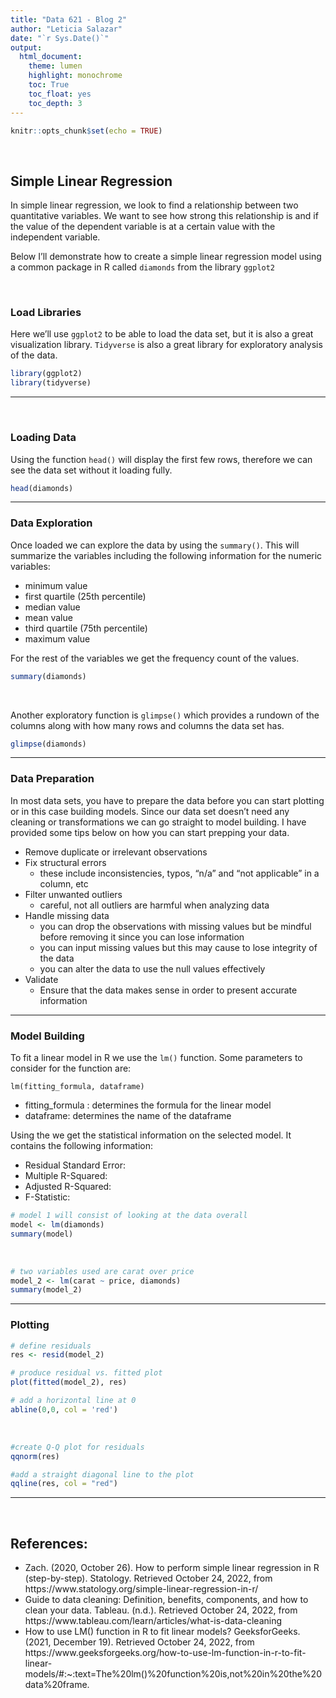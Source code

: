 ```yaml
---
title: "Data 621 - Blog 2"
author: "Leticia Salazar"
date: "`r Sys.Date()`"
output: 
  html_document:
    theme: lumen
    highlight: monochrome
    toc: True
    toc_float: yes
    toc_depth: 3
---
```


```r
knitr::opts_chunk$set(echo = TRUE)
```

$~$

## Simple Linear Regression

In simple linear regression, we look to find a relationship between two quantitative variables. We want to see how strong this relationship is and if the value of the dependent variable is at a certain value with the independent variable.

Below I'll demonstrate how to create a simple linear regression model using a common package in R called `diamonds` from the library `ggplot2`

$~$

### Load Libraries

Here we'll use `ggplot2` to be able to load the data set, but it is also a great visualization library. `Tidyverse` is also a great library for exploratory analysis of the data.

```r
library(ggplot2)
library(tidyverse)
```

-----------------

$~$

### Loading Data

Using the function `head()` will display the first few rows, therefore we can see the data set without it loading fully.
```r
head(diamonds)
```

-----------------

### Data Exploration

Once loaded we can explore the data by using the `summary()`. This will summarize the variables including the following information for the numeric variables:

* minimum value
* first quartile (25th percentile)
* median value
* mean value
* third quartile (75th percentile)
* maximum value

For the rest of the variables we get the frequency count of the values.

```r
summary(diamonds)
```

$~$

Another exploratory function is `glimpse()` which provides a rundown of the columns along with how many rows and columns the data set has.
```r
glimpse(diamonds)
```

-----------------

### Data Preparation 
In most data sets, you have to prepare the data before you can start plotting or in this case building models. Since our data set doesn't need any cleaning or transformations we can go straight to model building. I have provided some tips below on how you can start prepping your data.

* Remove duplicate or irrelevant observations
* Fix structural errors
  * these include inconsistencies, typos, "n/a" and "not applicable" in a column, etc
* Filter unwanted outliers
  * careful, not all outliers are harmful when analyzing data
* Handle missing data
  * you can drop the observations with missing values but be mindful before removing it since you can lose information
  * you can input missing values but this may cause to lose integrity of the data
  * you can alter the data to use the null values effectively
* Validate
  * Ensure that the data makes sense in order to present accurate information 

-----------------

### Model Building

To fit a linear model in R we use the `lm()` function. Some parameters to consider for the function are:

`lm(fitting_formula, dataframe)`

* fitting_formula : determines the formula for the linear model
* dataframe: determines the name of the dataframe 

Using the we get the statistical information on the selected model. It contains the following information: 

* Residual Standard Error: 
* Multiple R-Squared:
* Adjusted R-Squared:
* F-Statistic:

```r
# model 1 will consist of looking at the data overall
model <- lm(diamonds)
summary(model)
```

$~$

```r
# two variables used are carat over price
model_2 <- lm(carat ~ price, diamonds)
summary(model_2)
```

-----------------

### Plotting

```r
# define residuals
res <- resid(model_2)

# produce residual vs. fitted plot
plot(fitted(model_2), res)

# add a horizontal line at 0
abline(0,0, col = 'red')
```

$~$

```r
#create Q-Q plot for residuals
qqnorm(res)

#add a straight diagonal line to the plot
qqline(res, col = "red")
```

-----------------

$~$

## References:
* Zach. (2020, October 26). How to perform simple linear regression in R (step-by-step). Statology. Retrieved October 24, 2022, from https://www.statology.org/simple-linear-regression-in-r/ 
* Guide to data cleaning: Definition, benefits, components, and how to clean your data. Tableau. (n.d.). Retrieved October 24, 2022, from https://www.tableau.com/learn/articles/what-is-data-cleaning 
* How to use LM() function in R to fit linear models? GeeksforGeeks. (2021, December 19). Retrieved October 24, 2022, from https://www.geeksforgeeks.org/how-to-use-lm-function-in-r-to-fit-linear-models/#:~:text=The%20lm()%20function%20is,not%20in%20the%20data%20frame.